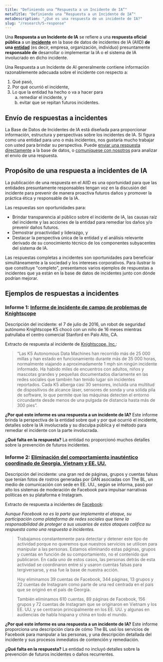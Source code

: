 ```yaml
---
title: "Definiendo una “Respuesta a un Incidente de IA”"
metaTitle: "Definiendo una “Respuesta a un Incidente de IA”"
metaDescription: "¿Qué es una respuesta de un incidente de IA?"
slug: "/research/5-response"
---
```


Una **Respuesta a un Incidente de IA** se refiere a una **respuesta oficial pública** a un **[incidente](/research/1-criteria)** en la base de datos de incidentes de IA (AIID) **de una [entidad](/entities)** (es decir, empresa, organización, individuo) presuntamente **responsable de** desarrollar o implementar la IA o el sistema de IA involucrado en dicho incidente.

Una Respuesta a un Incidente de AI generalmente contiene información razonablemente adecuada sobre el incidente con respecto a:

1. Qué pasó,
2. Por qué ocurrió el incidente,
3. Lo que la entidad ha hecho o va a hacer para
   <ol style={{ marginLeft: '2em' }} type="a">
      <li>remediar el incidente, y</li>
      <li>evitar que se repitan futuros incidentes.</li>
   </ol>

## Envío de respuestas a incidentes

La Base de Datos de Incidentes de IA está diseñada para proporcionar información, estructura y perspectivas sobre los incidentes de IA. Si figura como una entidad para uno o más incidentes, nos gustaría mucho trabajar con usted para brindar su perspectiva. Puede [enviar una respuesta directamente](/app/submit) a la base de datos, o [comuníquese con nosotros](/contacto) para analizar el envío de una respuesta.

## Propósito de una respuesta a incidentes de IA

La publicación de una respuesta en el AIID es una oportunidad para que las entidades presuntamente responsables tengan voz en la discusión del incidente para prevenir de manera proactiva futuros daños y promover la práctica ética y responsable de la IA.

Las respuestas son oportunidades para:

- Brindar transparencia al público sobre el incidente de IA, las causas raíz del incidente y las acciones de la entidad para remediar los daños y/o prevenir daños futuros.
- Demostrar proactividad y liderazgo, y
- Destacar la perspectiva única de la entidad y el análisis relevante derivado de su conocimiento técnico de los componentes subyacentes del sistema de IA.

Las respuestas completas a incidentes son oportunidades para beneficiar simultáneamente a la sociedad y los intereses corporativos. Para ilustrar lo que constituye "completo", presentamos varios ejemplos de respuestas a incidentes que ya están en la base de datos de incidentes junto con dónde podrían mejorar.

## Ejemplos de respuestas a incidentes

### Informe 1: [Informe de incidente de campo de problemas de Knightscope](/cite/51#r1765)

Descripción del incidente: el 7 de julio de 2016, un robot de seguridad autónomo Knightscope K5 chocó con un niño de 16 meses mientras patrullaba el centro comercial Stanford en Palo Alto, CA.

Extracto de respuesta al incidente de [Knightscope, Inc.](/entities/knightscope):

> “Las K5 Autonomous Data Machines han recorrido más de 25 000 millas y han estado en funcionamiento durante más de 35 000 horas, normalmente viajando a aproximadamente 1 mph sin ningún incidente informado. Ha habido miles de encuentros con adultos, niños y mascotas grandes y pequeñas documentados diariamente en las redes sociales que también han tenido lugar sin incidentes reportados. Cada K5 alberga casi 30 sensores, incluida una multitud de dispositivos de alcance láser, sensores de sonda y una sólida pila de software, lo que permite que las máquinas detecten el entorno circundante desde menos de una pulgada de distancia hasta más de 300 pies”.

**¿Por qué este informe es una respuesta a un incidente de IA?** Este informe brinda la perspectiva de la entidad sobre qué y por qué ocurrió el incidente, detalles sobre la IA involucrada y su disculpa pública y el método para remediar el incidente con la parte involucrada.

**¿Qué falta en la respuesta?** La entidad no proporcionó muchos detalles sobre la prevención de futuros incidentes.

### Informe 2: [Eliminación del comportamiento inauténtico coordinado de Georgia, Vietnam y EE. UU.](/cite/324#r2002)

Descripción del incidente: una gran red de páginas, grupos y cuentas falsas que tenían fotos de rostros generadas por GAN asociadas con The BL, un medio de comunicación con sede en EE. UU., según se informa, pasó por alto los sistemas de moderación de Facebook para impulsar narrativas políticas en su plataforma e Instagram.

Extracto de respuesta a incidentes de [Facebook](/entities/facebook):

*Aunque Facebook no es la parte que implementa el ataque, su participación como plataforma de redes sociales que tiene la responsabilidad de proteger a sus usuarios de estos ataques califica su respuesta como una respuesta a incidentes.*

> Trabajamos constantemente para detectar y detener este tipo de actividad porque no queremos que nuestros servicios se utilicen para manipular a las personas. Estamos eliminando estas páginas, grupos y cuentas en función de su comportamiento, no el contenido que publicaron. En cada uno de estos casos, las personas detrás de esta actividad se coordinaron entre sí y usaron cuentas falsas para tergiversarse, y esa fue la base de nuestra acción.
>
> Hoy eliminamos 39 cuentas de Facebook, 344 páginas, 13 grupos y 22 cuentas de Instagram como parte de una red centrada en el país que se originó en el país de Georgia.
>
> También eliminamos 610 cuentas, 89 páginas de Facebook, 156 grupos y 72 cuentas de Instagram que se originaron en Vietnam y los EE. UU. y se centraron principalmente en los EE. UU. y algunas en audiencias de habla hispana y china en todo el mundo.

**¿Por qué este informe es una respuesta a un incidente de IA?** Este informe proporciona una descripción clara de cómo The BL usó los servicios de Facebook para manipular a las personas, y una descripción detallada del incidente y sus procesos inmediatos de contención y remediación.

**¿Qué falta en la respuesta?** La entidad no incluyó detalles sobre la prevención de futuros incidentes o daños recurrentes.
